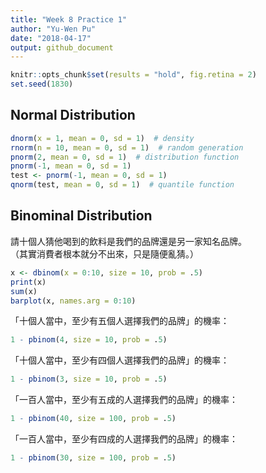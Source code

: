 ```yaml
---
title: "Week 8 Practice 1"
author: "Yu-Wen Pu"
date: "2018-04-17"
output: github_document
---
```


```r
knitr::opts_chunk$set(results = "hold", fig.retina = 2)
set.seed(1830)
```

## Normal Distribution

```r
dnorm(x = 1, mean = 0, sd = 1)  # density
rnorm(n = 10, mean = 0, sd = 1)  # random generation
pnorm(2, mean = 0, sd = 1)  # distribution function
pnorm(-1, mean = 0, sd = 1)
test <- pnorm(-1, mean = 0, sd = 1)
qnorm(test, mean = 0, sd = 1)  # quantile function
```

## Binominal Distribution

請十個人猜他喝到的飲料是我們的品牌還是另一家知名品牌。  
（其實消費者根本就分不出來，只是隨便亂猜。）

```r
x <- dbinom(x = 0:10, size = 10, prob = .5)
print(x)
sum(x)
barplot(x, names.arg = 0:10)
```

「十個人當中，至少有五個人選擇我們的品牌」的機率：

```r
1 - pbinom(4, size = 10, prob = .5)
```

「十個人當中，至少有四個人選擇我們的品牌」的機率：

```r
1 - pbinom(3, size = 10, prob = .5)
```

「一百人當中，至少有五成的人選擇我們的品牌」的機率：

```r
1 - pbinom(40, size = 100, prob = .5)
```

「一百人當中，至少有四成的人選擇我們的品牌」的機率：

```r
1 - pbinom(30, size = 100, prob = .5)
```
